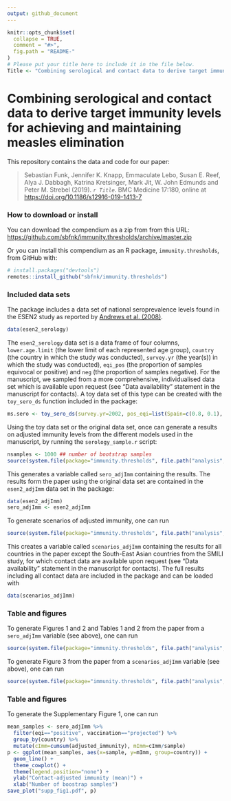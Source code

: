 ```yaml
---
output: github_document
---
```


<!-- README.md is generated from README.Rmd. Please edit that file -->

```r
knitr::opts_chunk$set(
  collapse = TRUE,
  comment = "#>",
  fig.path = "README-"
)
# Please put your title here to include it in the file below.
Title <- "Combining serological and contact data to derive target immunity levels for achieving and maintaining measles elimination"
```

# Combining serological and contact data to derive target immunity levels for achieving and maintaining measles elimination

This repository contains the data and code for our paper:

> Sebastian Funk, Jennifer K. Knapp, Emmaculate Lebo, Susan E. Reef, Alya J. Dabbagh, Katrina Kretsinger, Mark Jit, W. John Edmunds and Peter M. Strebel (2019). _`r Title`_. BMC Medicine 17:180, online at <https://doi.org/10.1186/s12916-019-1413-7>

### How to download or install

You can download the compendium as a zip from from this URL: <https://github.com/sbfnk/immunity.thresholds/archive/master.zip>

Or you can install this compendium as an R package, `immunity.thresholds`, from GitHub with:

```r
# install.packages("devtools")
remotes::install_github("sbfnk/immunity.thresholds")
```

### Included data sets

The package includes a data set of national seroprevalence levels found in the ESEN2 study as reported by [Andrews et al. (2008)](https://www.who.int/bulletin/volumes/86/3/07-041129/en/).

```r
data(esen2_serology)
```

The `esen2_serology` data set is a data frame of four columns, `lower.age.limit` (the lower limit of each represented age group), `country` (the country in which the study was conducted), `survey.yr` (the year(s)) in which the study was conducted), `eqi_pos` (the proportion of samples equivocal or positive) and `neg` (the proportion of samples negative). For the manuscript, we sampled from a more comprehensive, individualised data set which is available upon request (see "Data availability" statement in the manuscript for contacts). A toy data set of this type can be created with the `toy_sero_ds` function included in the package:

```r
ms.sero <- toy_sero_ds(survey.yr=2002, pos_eqi=list(Spain=c(0.8, 0.1), Ireland=c(0.9, 0)), lower.age.limits=seq(0, 70, by=5), n=100)
```

Using the toy data set or the original data set, once can generate a results on adjusted immunity levels from the different models used in the manuscript, by running the `serology_sample.r` script:

```r
nsamples <- 1000 ## number of bootstrap samples
source(system.file(package="immunity.thresholds", file.path("analysis", "serology_sample.r")))
```

This generates a variable called `sero_adjImm` containing the results. The results form the paper using the original data set are contained in the `esen2_adjImm` data set in the package:

```r
data(esen2_adjImm)
sero_adjImm <- esen2_adjImm
```

To generate scenarios of adjusted immunity, one can run

```r
source(system.file(package="immunity.thresholds", file.path("analysis", "scenarios_sample.r")))
```

This creates a variable called `scenarios_adjImm` containing the results for all countries in the paper except the South-East Asian countries from the SMILI study, for which contact data are available upon request (see "Data availability" statement in the manuscript for contacts). The full results including all contact data are included in the package and can be loaded with

```r
data(scenarios_adjImm)
```

### Table and figures

To generate Figures 1 and 2 and Tables 1 and 2 from the paper from a `sero_adjImm` variable (see above), one can run

```r
source(system.file(package="immunity.thresholds", file.path("analysis", "serology_analysis.r")))
```

To generate Figure 3 from the paper from a `scenarios_adjImm` variable (see above), one can run

```r
source(system.file(package="immunity.thresholds", file.path("analysis", "scenarios_analysis.r")))
```

### Table and figures

To generate the Supplementary Figure 1, one can run

```r
mean_samples <- sero_adjImm %>%
  filter(eqi=="positive", vaccination=="projected") %>%
  group_by(country) %>%
  mutate(cImm=cumsum(adjusted_immunity), mImm=cImm/sample)
p <- ggplot(mean_samples, aes(x=sample, y=mImm, group=country)) +
  geom_line() +
  theme_cowplot() +
  theme(legend.position="none") +
  ylab("Contact-adjusted immunity (mean)") +
  xlab("Number of boostrap samples")
save_plot("supp_fig1.pdf", p)
```

